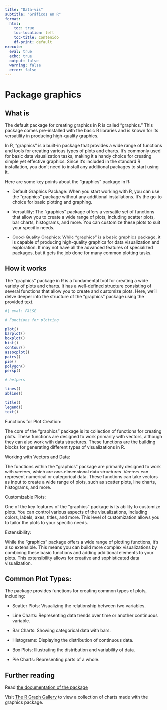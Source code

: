 ```yaml
---
title: "Data-vis"
subtitle: "Gráficos en R"
format: 
  html:
    toc: true
    toc-location: left
    toc-title: Contenido
    df-print: default
execute: 
  eval: true
  echo: true
  output: false
  warning: false
  error: false
---
```



# Package graphics

## What is

The default package for creating graphics in R is called "graphics." This package comes pre-installed with the basic R libraries and is known for its versatility in producing high-quality graphics.

In R, "graphics" is a built-in package that provides a wide range of functions and tools for creating various types of plots and charts. It's commonly used for basic data visualization tasks, making it a handy choice for creating simple yet effective graphics. Since it's included in the standard R installation, you don't need to install any additional packages to start using it.

Here are some key points about the "graphics" package in R:

 - Default Graphics Package: When you start working with R, you can use the "graphics" package without any additional installations. It's the go-to choice for basic plotting and graphing.

 - Versatility: The "graphics" package offers a versatile set of functions that allow you to create a wide range of plots, including scatter plots, bar charts, histograms, and more. You can customize these plots to suit your specific needs.

 - Good-Quality Graphics: While "graphics" is a basic graphics package, it is capable of producing high-quality graphics for data visualization and exploration. It may not have all the advanced features of specialized packages, but it gets the job done for many common plotting tasks.

## How it works

The "graphics" package in R is a fundamental tool for creating a wide variety of plots and charts. It has a well-defined structure consisting of several functions that allow you to create and customize plots. Here, we'll delve deeper into the structure of the "graphics" package using the provided text.

```r
#| eval: FALSE

# Functions for plotting

plot()
barplot()
boxplot()
hist()
contour()
assocplot()
pairs()
pie()
polygon()
persp()

# helpers

lines()
abline()

title()
legend()
text()


```



Functions for Plot Creation:

The core of the "graphics" package is its collection of functions for creating plots. These functions are designed to work primarily with vectors, although they can also work with data structures. These functions are the building blocks for generating different types of visualizations in R.

Working with Vectors and Data:

The functions within the "graphics" package are primarily designed to work with vectors, which are one-dimensional data structures. Vectors can represent numerical or categorical data. These functions can take vectors as input to create a wide range of plots, such as scatter plots, line charts, histograms, and more.

Customizable Plots:

One of the key features of the "graphics" package is its ability to customize plots. You can control various aspects of the visualizations, including colors, labels, axes, titles, and more. This level of customization allows you to tailor the plots to your specific needs.

Extensibility:

While the "graphics" package offers a wide range of plotting functions, it's also extensible. This means you can build more complex visualizations by combining these basic functions and adding additional elements to your plots. This extensibility allows for creative and sophisticated data visualization.

## Common Plot Types:

The package provides functions for creating common types of plots, including:

 - Scatter Plots: Visualizing the relationship between two variables.

 - Line Charts: Representing data trends over time or another continuous variable.

 - Bar Charts: Showing categorical data with bars.

 - Histograms: Displaying the distribution of continuous data.

 - Box Plots: Illustrating the distribution and variability of data.

 - Pie Charts: Representing parts of a whole.

## Further reading

Read [the documentation of the package](https://stat.ethz.ch/R-manual/R-devel/library/graphics/html/00Index.html)

Visit [The R Graph Gallery](https://r-graph-gallery.com/) to view a collection of charts made with the graphics package.



